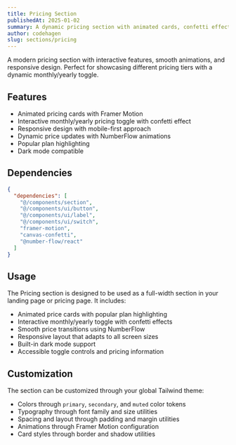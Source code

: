 ```yaml
---
title: Pricing Section
publishedAt: 2025-01-02
summary: A dynamic pricing section with animated cards, confetti effects, and monthly/yearly toggle. Features interactive plan selection, hover animations, and celebration effects for enhanced user engagement.
author: codehagen
slug: sections/pricing
---
```


<SectionPreview name="pricing-basic" />

<Note>
  A modern pricing section with interactive features, smooth animations, and responsive design. Perfect for showcasing different pricing tiers with a dynamic monthly/yearly toggle.
</Note>

## Features

- Animated pricing cards with Framer Motion
- Interactive monthly/yearly pricing toggle with confetti effect
- Responsive design with mobile-first approach
- Dynamic price updates with NumberFlow animations
- Popular plan highlighting
- Dark mode compatible

## Dependencies

```json
{
  "dependencies": [
    "@/components/section",
    "@/components/ui/button",
    "@/components/ui/label",
    "@/components/ui/switch",
    "framer-motion",
    "canvas-confetti",
    "@number-flow/react"
  ]
}
```

## Usage

The Pricing section is designed to be used as a full-width section in your landing page or pricing page. It includes:

- Animated price cards with popular plan highlighting
- Interactive monthly/yearly toggle with confetti effects
- Smooth price transitions using NumberFlow
- Responsive layout that adapts to all screen sizes
- Built-in dark mode support
- Accessible toggle controls and pricing information

## Customization

The section can be customized through your global Tailwind theme:

- Colors through `primary`, `secondary`, and `muted` color tokens
- Typography through font family and size utilities
- Spacing and layout through padding and margin utilities
- Animations through Framer Motion configuration
- Card styles through border and shadow utilities

